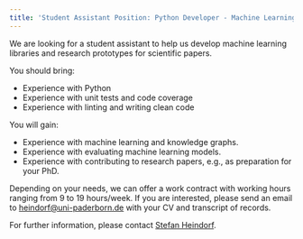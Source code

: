 ```yaml
---
title: 'Student Assistant Position: Python Developer - Machine Learning'
---
```


We are looking for a student assistant to help us develop machine learning libraries and research prototypes for scientific papers.

You should bring:
- Experience with Python
- Experience with unit tests and code coverage
- Experience with linting and writing clean code

You will gain:
- Experience with machine learning and knowledge graphs.
- Experience with evaluating machine learning models.
- Experience with contributing to research papers, e.g., as preparation for your PhD.

Depending on your needs, we can offer a work contract with working hours ranging from 9 to 19 hours/week. If you are interested, please send an email to heindorf@uni-paderborn.de with your CV and transcript of records.

For further information, please contact [Stefan Heindorf](/StefanHeindorf).
